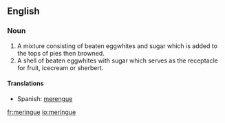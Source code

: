 ==English==

===Noun===
{{en-noun-reg-both}}

# A mixture consisting of beaten eggwhites and sugar which is added to the tops of pies then browned.
# A shell of beaten eggwhites with sugar which serves as the receptacle for fruit, icecream or sherbert.

====Translations====
*Spanish: [[merengue]]

[[fr:meringue]]
[[io:meringue]]